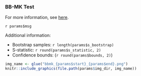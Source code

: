 ### BB-MK Test

For more information, see [here](https://rileywheadon.github.io/ffa-framework/eda/#bb-mk-test). 

`r params$msg`

Additional information:

- Bootstrap samples: `r length(params$s_bootstrap)`
- S-statistic: `r round(params$s_statistic, 2)`
- Confidence bounds: (`r round(params$bounds, 2)`)

<!-- Render the figure. -->
```r
img_name <- glue("bbmk_{params$start}_{params$end}.png")
knitr::include_graphics(file.path(params$img_dir, img_name))
```


